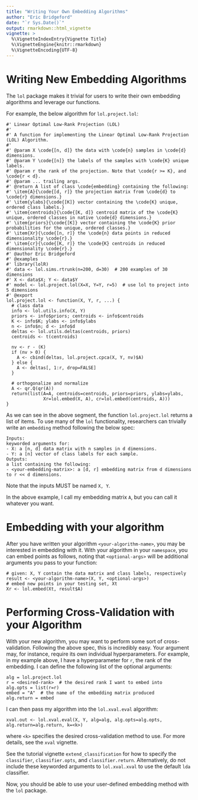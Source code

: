 ```yaml
---
title: "Writing Your Own Embedding Algorithms"
author: "Eric Bridgeford"
date: "`r Sys.Date()`"
output: rmarkdown::html_vignette
vignette: >
  %\VignetteIndexEntry{Vignette Title}
  %\VignetteEngine{knitr::rmarkdown}
  %\VignetteEncoding{UTF-8}
---
```


# Writing New Embedding Algorithms

The `lol` package makes it trivial for users to write their own embedding algorithms and leverage our functions.

For example, the below algorithm for `lol.project.lol`:

```
#' Linear Optimal Low-Rank Projection (LOL)
#'
#' A function for implementing the Linear Optimal Low-Rank Projection (LOL) Algorithm.
#'
#' @param X \code{[n, d]} the data with \code{n} samples in \code{d} dimensions.
#' @param Y \code{[n]} the labels of the samples with \code{K} unique labels.
#' @param r the rank of the projection. Note that \code{r >= K}, and \code{r < d}.
#' @param ... trailing args.
#' @return A list of class \code{embedding} containing the following:
#' \item{A}{\code{[d, r]} the projection matrix from \code{d} to \code{r} dimensions.}
#' \item{ylabs}{\code{[K]} vector containing the \code{K} unique, ordered class labels.}
#' \item{centroids}{\code{[K, d]} centroid matrix of the \code{K} unique, ordered classes in native \code{d} dimensions.}
#' \item{priors}{\code{[K]} vector containing the \code{K} prior probabilities for the unique, ordered classes.}
#' \item{Xr}{\code{[n, r]} the \code{n} data points in reduced dimensionality \code{r}.}
#' \item{cr}{\code{[K, r]} the \code{K} centroids in reduced dimensionality \code{r}.}
#' @author Eric Bridgeford
#' @examples
#' library(lolR)
#' data <- lol.sims.rtrunk(n=200, d=30)  # 200 examples of 30 dimensions
#' X <- data$X; Y <- data$Y
#' model <- lol.project.lol(X=X, Y=Y, r=5)  # use lol to project into 5 dimensions
#' @export
lol.project.lol <- function(X, Y, r, ...) {
  # class data
  info <- lol.utils.info(X, Y)
  priors <- info$priors; centroids <- info$centroids
  K <- info$K; ylabs <- info$ylabs
  n <- info$n; d <- info$d
  deltas <- lol.utils.deltas(centroids, priors)
  centroids <- t(centroids)

  nv <- r - (K)
  if (nv > 0) {
    A <- cbind(deltas, lol.project.cpca(X, Y, nv)$A)
  } else {
    A <- deltas[, 1:r, drop=FALSE]
  }

  # orthogonalize and normalize
  A <- qr.Q(qr(A))
  return(list(A=A, centroids=centroids, priors=priors, ylabs=ylabs,
              Xr=lol.embed(X, A), cr=lol.embed(centroids, A)))
}
```

As we can see in the above segment, the function `lol.project.lol` returns a list of items. To use many of the `lol` functionality, researchers can trivially write an `embedding` method following the below spec:

```
Inputs:
keyworded arguments for:
- X: a [n, d] data matrix with n samples in d dimensions.
- Y: a [n] vector of class labels for each sample.
Outputs:
a list containing the following:
- <your-embedding-matrix>: a [d, r] embedding matrix from d dimensions to r << d dimensions.
```

Note that the inputs MUST be named `X, Y`.

In the above example, I call my embedding matrix `A`, but you can call it whatever you want.

# Embedding with your algorithm

After you have written your algorithm `<your-algorithm-name>`, you may be interested in embedding with it. With your algorithm in your `namespace`, you can embed points as follows, noting that `<optional-args>` will be additional arguments you pass to your function:

```
# given: X, Y contain the data matrix and class labels, respectively
result <- <your-algorithm-name>(X, Y, <optional-args>)
# embed new points in your testing set, Xt
Xr <- lol.embed(Xt, result$A)
```

# Performing Cross-Validation with your Algorithm

With your new algorithm, you may want to perform some sort of cross-validation. Following the above spec, this is incredibly easy. Your argument may, for instance, require its own individual hyperparameters. For example, in my example above, I have a hyperparameter for `r`, the rank of the embedding. I can define the following list of the optional arguments:

```
alg = lol.project.lol
r = <desired-rank>  # the desired rank I want to embed into
alg.opts = list(r=r)
embed = "A"  # the name of the embedding matrix produced
alg.return = embed
```

I can then pass my algorithm into the `lol.xval.eval` algorithm:

```
xval.out <- lol.xval.eval(X, Y, alg=alg, alg.opts=alg.opts, alg.return=alg.return, k=<k>)
```

where `<k>` specifies the desired cross-validation method to use. For more details, see the `xval` vignette.

See the tutorial vignette `extend_classification` for how to specify the `classifier`, `classifier.opts`, and `classifier.return`. Alternatively, do not include these keyworded arguments to `lol.xval.xval` to use the default `lda` classifier.

Now, you should be able to use your user-defined embedding method with the `lol` package.
